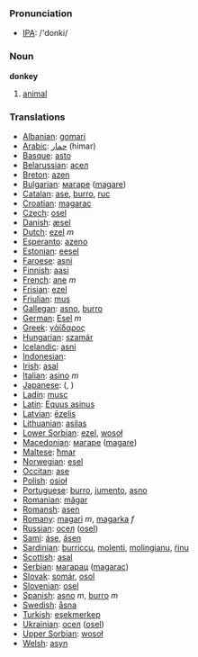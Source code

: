 === Pronunciation ===
*[[w:IPA|IPA]]: /'donki/

=== Noun ===

'''donkey'''

# [[animal]]

=== Translations ===

*[[Albanian]]: [[gomari]]
*[[Arabic]]: [[حمار]] (himar)
*[[Basque]]: [[asto]]
*[[Belarussian]]: [[асел]]
*[[Breton]]: [[azen]]
*[[Bulgarian]]: [[магаре]] ([[magare]])
*[[Catalan]]: [[ase]], [[burro]], [[ruc]]
*[[Croatian]]: [[magarac]]
*[[Czech]]: [[osel]]
*[[Danish]]: [[æsel]]
*[[Dutch]]: [[ezel]] ''m''
*[[Esperanto]]: [[azeno]]
*[[Estonian]]: [[eesel]]
*[[Faroese]]: [[asni]]
*[[Finnish]]: [[aasi]]
*[[French]]: [[ane]] ''m''
*[[Frisian]]: [[ezel]]
*[[Friulian]]: [[mus]]
*[[Gallegan]]: [[asno]], [[burro]]
*[[German]]: [[Esel]] ''m''
*[[Greek]]: [[γάϊδαρος]] '' ''
*[[Hungarian]]: [[szamár]]
*[[Icelandic]]: [[asni]]
*[[Indonesian]]: [[]]
*[[Irish]]: [[asal]]
*[[Italian]]: [[asino]] ''m''
*[[Japanese]]: [[]] ([[]], )
*[[Ladin]]: [[musc]]
*[[Latin]]: [[Equus asinus]] '' ''
*[[Latvian]]: [[ēzelis]]
*[[Lithuanian]]: [[asilas]]
*[[Lower Sorbian]]: [[ezel]], [[wosoł]]
*[[Macedonian]]: [[магаре]] ([[magare]])
*[[Maltese]]: [[ħmar]]
*[[Norwegian]]: [[esel]]
*[[Occitan]]: [[ase]]
*[[Polish]]: [[osioł]] '' ''
*[[Portuguese]]: [[burro]], [[jumento]], [[asno]]
*[[Romanian]]: [[măgar]]
*[[Romansh]]: [[asen]]
*[[Romany]]: [[magari]] ''m'', [[magarka]] ''f''
*[[Russian]]: [[осел]] ([[osel]]) '' ''
*[[Sami]]: [[áse]], [[ásen]]
*[[Sardinian]]: [[burriccu]], [[molenti]], [[molingianu]], [[ŕinu]]
*[[Scottish]]: [[asal]]
*[[Serbian]]: [[магарац]] ([[magarac]])
*[[Slovak]]: [[somár]], [[osol]]
*[[Slovenian]]: [[osel]]
*[[Spanish]]: [[asno]] ''m'', [[burro]] ''m''
*[[Swedish]]: [[åsna]]
*[[Turkish]]: [[eşekmerkep]]
*[[Ukrainian]]: [[осел]] ([[osel]])
*[[Upper Sorbian]]: [[wosoł]]
*[[Welsh]]: [[asyn]]